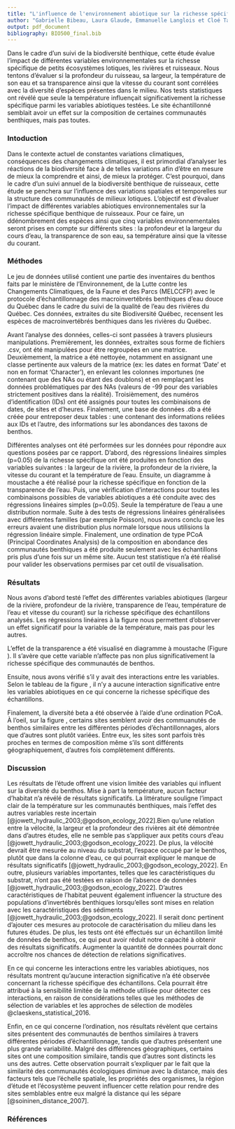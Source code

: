 ```yaml
---
title: "L'influence de l'environnement abiotique sur la richesse spécifique des petits milieux lotiques"
author: "Gabrielle Bibeau, Laura Glaude, Emmanuelle Langlois et Cloé Tanguay"
output: pdf_document
bibliography: BIO500_final.bib
---
```


Dans le cadre d’un suivi de la biodiversité benthique, cette étude évalue l’impact de différentes variables environnementales sur la richesse spécifique de petits écosystèmes lotiques, les rivières et ruisseaux. Nous tentons d’évaluer si la profondeur du ruisseau, sa largeur, la température de son eau et sa transparence ainsi que la vitesse du courant sont corrélées avec la diversité d’espèces présentes dans le milieu. Nos tests statistiques ont révélé que seule la température influençait significativement la richesse spécifique parmi les variables abiotiques testées. Le site échantillonné semblait avoir un effet sur la composition de certaines communautés benthiques, mais pas toutes.

### Intoduction

Dans le contexte actuel de constantes variations climatiques, conséquences des changements climatiques, il est primordial d’analyser les réactions de la biodiversité face à de telles variations afin d’être en mesure de mieux la comprendre et ainsi, de mieux la protéger. C’est pourquoi, dans le cadre d’un suivi annuel de la biodiversité benthique de ruisseaux, cette étude se penchera sur l'influence des variations spatiales et temporelles sur la structure des communautés de milieux lotiques. L’objectif est d’évaluer l’impact de différentes variables abiotiques environnementales sur la richesse spécifique benthique de ruisseaux. Pour ce faire, un ddénombrement des espèces ainsi que cinq variables environnementales seront prises en compte sur différents sites : la profondeur et la largeur du cours d’eau, la transparence de son eau, sa température ainsi que la vitesse du courant. 


### Méthodes

Le jeu de données utilisé contient une partie des inventaires du benthos faits par le ministère de l'Environnement, de la Lutte contre les Changements Climatiques, de la Faune et des Parcs (MELCCFP) avec le protocole d’échantillonnage des macroinvertébrés benthiques d’eau douce du Québec dans le cadre du suivi de la qualité de l'eau des rivières du Québec. Ces données, extraites du site Biodiversité Québec, recensent les espèces de macroinvertébrés benthiques dans les rivières du Québec.  

Avant l'analyse des données, celles-ci sont passées à travers plusieurs manipulations. Premièrement, les données, extraites sous forme de fichiers .csv, ont été manipulées pour être regroupées en une matrice. Deuxièmement, la matrice a été nettoyée, notamment en assignant une classe pertinente aux valeurs de la matrice (ex: les dates en format 'Date' et non en format 'Character'), en enlevant les colonnes importunes (ne contenant que des NAs ou étant des doublons) et en remplaçant les données problématiques par des NAs (valeurs de -99 pour des variables strictement positives dans la réalité). Troisièmement, des numéros d'identification (IDs) ont été assignés pour toutes les combinaisons de dates, de sites et d'heures. Finalement, une base de données .db a été créée pour entreposer deux tables : une contenant des informations reliées aux IDs et l'autre, des informations sur les abondances des taxons de benthos.

Différentes analyses ont été performées sur les données pour répondre aux questions posées par ce rapport. D'abord, des régressions linéaires simples (p=0.05) de la richesse spécifique ont été produites en fonction des variables suivantes : la largeur de la rivière, la profondeur de la rivière, la vitesse du courant et la température de l'eau. Ensuite, un diagramme à moustache a été réalisé pour la richesse spécifique en fonction de la transparence de l'eau. Puis, une vérification d'interactions pour toutes les combinaisons possibles de variables abiotiques a été conduite avec des régressions linéaires simples (p=0.05).  Seule la température de l'eau a une distribution normale. Suite à des tests de régressions linéaires généralisées avec différentes familles (par exemple Poisson), nous avons conclu que les erreurs avaient une distribution plus normale lorsque nous utilisions la régression linéaire simple. Finalement, une ordination de type PCoA (Principal Coordinates Analysis) de la composition en abondance des communautés benthiques a été produite seulement avec les échantillons pris plus d'une fois sur un même site. Aucun test statistique n'a été réalisé pour valider les observations permises par cet outil de visualisation.


### Résultats 

\begin{figure}[h]
\centering
\includegraphics{regression_richesse.png}
\caption{Régressions linéaires de la richesse en fonction de (A) la largeur de la rivière, (B) la profoncdeur de la rivière, (C) la vitesse du courant et (D) la température de l'eau}
\label{fig:regression_richesse}
\end{figure}


Nous avons d'abord testé l'effet des différentes variables abiotiques (largeur de la rivière, profondeur de la rivière, transparence de l'eau, température de l'eau et vitesse du courant) sur la richesse spécifique des échantillons analysés. Les régressions linéaires à la figure \ref{fig:regression_richesse} nous permettent d'observer un effet significatif pour la variable de la température, mais pas pour les autres. 

\begin{figure}
\centering
\includegraphics{boxplot_richesse.png}
\caption{Diagramme à moustache de la richesse spécifique des échantillons de benthos en fonction de la transparence de l'eau lors de l'échantillonnage.}
\label{fig:boxplot_richesse}
\end{figure}


L'effet de la transparence a été visualisé en diagramme à moustache (Figure \ref{fig:boxplot_richesse}). Il s'avère que cette variable n'affecte pas non plus significativement la richesse spécifique des communautés de benthos.


\begin{figure}
\centering
\includegraphics{tableau_interaction.pdf}
\caption{Tableau de la significativité des interactions entre les variables affectant la richesse spécifique des échantillons dans des régressions linéaires.}
\label{fig:tableau_interaction}
\end{figure}

Ensuite, nous avons vérifié s'il y avait des interactions entre les variables. Selon le tableau de la figure \ref{fig:tableau_interaction}, il n'y a aucune interaction significative entre les variables abiotiques en ce qui concerne la richesse spécifique des échantillons.

\begin{figure}
\centering
\includegraphics{ordination_sites.png}
\caption{PCoA des communautés de benthos échantillonnées par Biodiversité Québec en fonction du site.}
\label{fig:ordination_sites}
\end{figure}


Finalement, la diversité beta a été observée à l'aide d'une ordination PCoA. À l'oeil, sur la figure \ref{fig:ordination_sites}, certains sites semblent avoir des commuanutés de benthos similaires entre les différentes périodes d'échantillonnages, alors que d'autres sont plutôt variées. Entre eux, les sites sont parfois très proches en termes de composition même s'ils sont différents géographiquement, d'autres fois complètement différents.  


### Discussion
Les résultats de l'étude offrent une vision limitée des variables qui influent sur la diversité du benthos. Mise à part la température, aucun facteur d’habitat n'a révélé de résultats significatifs. La littérature souligne l’impact clair de la température sur les communautés benthiques, mais l’effet des autres variables reste incertain [@jowett_hydraulic_2003;@godson_ecology_2022].Bien qu'une relation entre la vélocité, la largeur et la profondeur des rivières ait été démontrée dans d'autres études, elle ne semble pas s’appliquer aux petits cours d’eau [@jowett_hydraulic_2003;@godson_ecology_2022]. De plus, la vélocité devrait être mesurée au niveau du substrat, l’espace occupé par le benthos, plutôt que dans la colonne d’eau, ce qui pourrait expliquer le manque de résultats significatifs [@jowett_hydraulic_2003;@godson_ecology_2022].  En outre, plusieurs variables importantes, telles que les caractéristiques du substrat, n’ont pas été testées en raison de l’absence de données  [@jowett_hydraulic_2003;@godson_ecology_2022]. D’autres caractéristiques de l’habitat peuvent également influencer la structure des populations d’invertébrés benthiques lorsqu’elles sont mises en relation avec les caractéristiques des sédiments [@jowett_hydraulic_2003;@godson_ecology_2022]. Il serait donc pertinent d’ajouter ces mesures au protocole de caractérisation du milieu dans les futures études. De plus, les tests ont été effectués sur un échantillon limité de données de benthos, ce qui peut avoir réduit notre capacité à obtenir des résultats significatifs. Augmenter la quantité de données pourrait donc accroître nos chances de détection de relations significatives.

En ce qui concerne les interactions entre les variables abiotiques, nos résultats montrent qu'aucune interaction significative n'a été observée concernant la richesse spécifique des échantillons. Cela pourrait être attribué à la sensibilité limitée de la méthode utilisée pour détecter ces interactions, en raison de considérations telles que les méthodes de sélection de variables et les approches de sélection de modèles @claeskens_statistical_2016.

Enfin, en ce qui concerne l'ordination, nos résultats révèlent que certains sites présentent des communautés de benthos similaires à travers différentes périodes d'échantillonnage, tandis que d'autres présentent une plus grande variabilité. Malgré des différences géographiques, certains sites ont une composition similaire, tandis que d'autres sont distincts les uns des autres. Cette observation pourrait s'expliquer par le fait que la similarité des communautés écologiques diminue avec la distance, mais des facteurs tels que l'échelle spatiale, les propriétés des organismes, la région d'étude et l'écosystème peuvent influencer cette relation pour rendre des sites semblables entre eux malgré la distance qui les sépare [@soininen_distance_2007]. 


### Références
